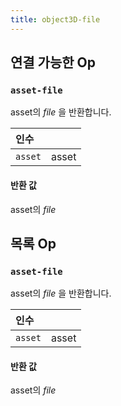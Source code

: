 ```yaml
---
title: object3D-file
---
```


## 연결 가능한 Op
<h3 id="asset-file"><code>asset-file</code></h3>

asset의 _file_ 을 반환합니다.

| 인수 |  |
| :--- | :--- |
| `asset` | asset |

#### 반환 값
asset의 _file_

## 목록 Op
<h3 id="asset-file"><code>asset-file</code></h3>

asset의 _file_ 을 반환합니다.

| 인수 |  |
| :--- | :--- |
| `asset` | asset |

#### 반환 값
asset의 _file_
